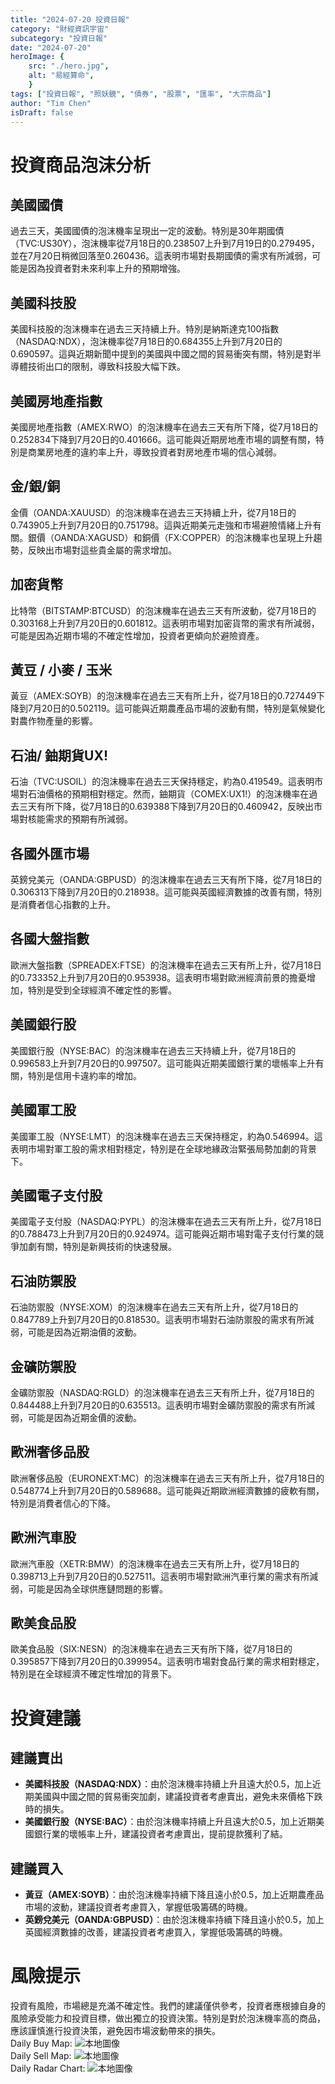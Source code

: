 ```yaml
---
title: "2024-07-20 投資日報"
category: "財經資訊宇宙"
subcategory: "投資日報"
date: "2024-07-20"
heroImage: {
    src: "./hero.jpg",
    alt: "易經算命",
    }
tags: ["投資日報", "照妖鏡", "債券", "股票", "匯率", "大宗商品"]
author: "Tim Chen"
isDraft: false
---
```

# 投資商品泡沫分析

## 美國國債
過去三天，美國國債的泡沫機率呈現出一定的波動。特別是30年期國債（TVC:US30Y），泡沫機率從7月18日的0.238507上升到7月19日的0.279495，並在7月20日稍微回落至0.260436。這表明市場對長期國債的需求有所減弱，可能是因為投資者對未來利率上升的預期增強。

## 美國科技股
美國科技股的泡沫機率在過去三天持續上升。特別是納斯達克100指數（NASDAQ:NDX），泡沫機率從7月18日的0.684355上升到7月20日的0.690597。這與近期新聞中提到的美國與中國之間的貿易衝突有關，特別是對半導體技術出口的限制，導致科技股大幅下跌。

## 美國房地產指數
美國房地產指數（AMEX:RWO）的泡沫機率在過去三天有所下降，從7月18日的0.252834下降到7月20日的0.401666。這可能與近期房地產市場的調整有關，特別是商業房地產的違約率上升，導致投資者對房地產市場的信心減弱。

## 金/銀/銅
金價（OANDA:XAUUSD）的泡沫機率在過去三天持續上升，從7月18日的0.743905上升到7月20日的0.751798。這與近期美元走強和市場避險情緒上升有關。銀價（OANDA:XAGUSD）和銅價（FX:COPPER）的泡沫機率也呈現上升趨勢，反映出市場對這些貴金屬的需求增加。

## 加密貨幣
比特幣（BITSTAMP:BTCUSD）的泡沫機率在過去三天有所波動，從7月18日的0.303168上升到7月20日的0.601812。這表明市場對加密貨幣的需求有所減弱，可能是因為近期市場的不確定性增加，投資者更傾向於避險資產。

## 黃豆 / 小麥 / 玉米
黃豆（AMEX:SOYB）的泡沫機率在過去三天有所上升，從7月18日的0.727449下降到7月20日的0.502119。這可能與近期農產品市場的波動有關，特別是氣候變化對農作物產量的影響。

## 石油/ 鈾期貨UX!
石油（TVC:USOIL）的泡沫機率在過去三天保持穩定，約為0.419549。這表明市場對石油價格的預期相對穩定。然而，鈾期貨（COMEX:UX1!）的泡沫機率在過去三天有所下降，從7月18日的0.639388下降到7月20日的0.460942，反映出市場對核能需求的預期有所減弱。

## 各國外匯市場
英鎊兌美元（OANDA:GBPUSD）的泡沫機率在過去三天有所下降，從7月18日的0.306313下降到7月20日的0.218938。這可能與英國經濟數據的改善有關，特別是消費者信心指數的上升。

## 各國大盤指數
歐洲大盤指數（SPREADEX:FTSE）的泡沫機率在過去三天有所上升，從7月18日的0.733352上升到7月20日的0.953938。這表明市場對歐洲經濟前景的擔憂增加，特別是受到全球經濟不確定性的影響。

## 美國銀行股
美國銀行股（NYSE:BAC）的泡沫機率在過去三天持續上升，從7月18日的0.996583上升到7月20日的0.997507。這可能與近期美國銀行業的壞帳率上升有關，特別是信用卡違約率的增加。

## 美國軍工股
美國軍工股（NYSE:LMT）的泡沫機率在過去三天保持穩定，約為0.546994。這表明市場對軍工股的需求相對穩定，特別是在全球地緣政治緊張局勢加劇的背景下。

## 美國電子支付股
美國電子支付股（NASDAQ:PYPL）的泡沫機率在過去三天有所上升，從7月18日的0.788473上升到7月20日的0.924974。這可能與近期市場對電子支付行業的競爭加劇有關，特別是新興技術的快速發展。

## 石油防禦股
石油防禦股（NYSE:XOM）的泡沫機率在過去三天有所上升，從7月18日的0.847789上升到7月20日的0.818530。這表明市場對石油防禦股的需求有所減弱，可能是因為近期油價的波動。

## 金礦防禦股
金礦防禦股（NASDAQ:RGLD）的泡沫機率在過去三天有所上升，從7月18日的0.844488上升到7月20日的0.635513。這表明市場對金礦防禦股的需求有所減弱，可能是因為近期金價的波動。

## 歐洲奢侈品股
歐洲奢侈品股（EURONEXT:MC）的泡沫機率在過去三天有所上升，從7月18日的0.548774上升到7月20日的0.589688。這可能與近期歐洲經濟數據的疲軟有關，特別是消費者信心的下降。

## 歐洲汽車股
歐洲汽車股（XETR:BMW）的泡沫機率在過去三天有所上升，從7月18日的0.398713上升到7月20日的0.527511。這表明市場對歐洲汽車行業的需求有所減弱，可能是因為全球供應鏈問題的影響。

## 歐美食品股
歐美食品股（SIX:NESN）的泡沫機率在過去三天有所下降，從7月18日的0.395857下降到7月20日的0.399954。這表明市場對食品行業的需求相對穩定，特別是在全球經濟不確定性增加的背景下。

# 投資建議

## 建議賣出
- **美國科技股（NASDAQ:NDX）**：由於泡沫機率持續上升且遠大於0.5，加上近期美國與中國之間的貿易衝突加劇，建議投資者考慮賣出，避免未來價格下跌時的損失。
- **美國銀行股（NYSE:BAC）**：由於泡沫機率持續上升且遠大於0.5，加上近期美國銀行業的壞帳率上升，建議投資者考慮賣出，提前提款獲利了結。

## 建議買入
- **黃豆（AMEX:SOYB）**：由於泡沫機率持續下降且遠小於0.5，加上近期農產品市場的波動，建議投資者考慮買入，掌握低吸籌碼的時機。
- **英鎊兌美元（OANDA:GBPUSD）**：由於泡沫機率持續下降且遠小於0.5，加上英國經濟數據的改善，建議投資者考慮買入，掌握低吸籌碼的時機。

# 風險提示

投資有風險，市場總是充滿不確定性。我們的建議僅供參考，投資者應根據自身的風險承受能力和投資目標，做出獨立的投資決策。特別是對於泡沫機率高的商品，應該謹慎進行投資決策，避免因市場波動帶來的損失。
<br />
Daily Buy Map:
![本地圖像](./buyMap.svg)
<br />
Daily Sell Map:
![本地圖像](./sellMap.svg)
<br />
Daily Radar Chart:
![本地圖像](./radar.svg)
<br />
